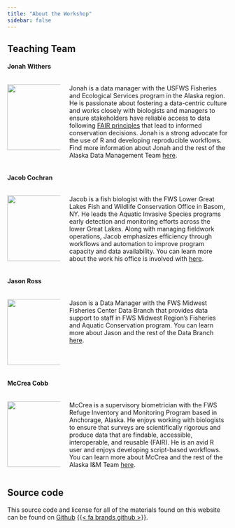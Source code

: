 ```yaml
---
title: "About the Workshop"
sidebar: false
---
```


## Teaching Team

#### Jonah Withers
 
::: columns
 
::: {.column width="25%"}
 
![](assets/images/jonah.png){fig-alt="Photo of Jonah Withers." width=150}
:::
 
::: {.column width="75%"}

Jonah is a data manager with the USFWS Fisheries and Ecological Services program in the Alaska region. He is passionate about fostering a data-centric culture and works closely with biologists and managers to ensure stakeholders have reliable access to data following [FAIR principles](https://www.go-fair.org/fair-principles/) that lead to informed conservation decisions. Jonah is a strong advocate for the use of R and developing reproducible workflows. Find more information about Jonah and the rest of the Alaska Data Management Team [here](https://doimspp.sharepoint.com/sites/fws-FF07S00000-data/SitePages/Alaska-Region-Data-Management.aspx).

:::

:::

#### Jacob Cochran

::: columns

::: {.column width="25%"}

![](assets/images/jacob.png){fig-alt="Photo of Jacob Cochran." width=150} 

:::

::: {.column width="75%"}

Jacob is a fish biologist with the FWS Lower Great Lakes Fish and Wildlife Conservation Office in Basom, NY. He leads the Aquatic Invasive Species programs early detection and monitoring efforts across the lower Great Lakes. Along with managing fieldwork operations, Jacob emphasizes efficiency through workflows and automation to improve program capacity and data availability. You can learn more about the work his office is involved with [here](https://www.fws.gov/office/lower-great-lakes-fish-and-wildlife-conservation/about-us).

:::

:::

#### Jason Ross

::: columns

::: {.column width="25%"}

![](assets/images/jason.png){fig-alt="Photo of Jason Ross." width=150} 

:::

::: {.column width="75%"}

Jason is a Data Manager with the FWS Midwest Fisheries Center Data Branch that provides data support to staff in FWS Midwest Region’s Fisheries and Aquatic Conservation program. You can learn more about Jason and the rest of the Data Branch [here](https://doimspp.sharepoint.com/sites/doi-R3FACdata/SitePages/Staff-Biographies.aspx?CT=1736981247035&OR=OWA-NTB-Mail&CID=6a716ac7-9010-6927-9185-fdeb54e2e0dd).

:::

:::

#### McCrea Cobb

::: columns

::: {.column width="25%"}

![](assets/images/mccrea.png){fig-alt="Photo of McCrea Cobb." width=150} 

:::

::: {.column width="75%"}

McCrea is a supervisory biometrician with the FWS Refuge Inventory and Monitoring Program based in Anchorage, Alaska. He enjoys working with biologists to ensure that surveys are scientifically rigorous and produce data that are findable, accessible, interoperable, and reusable (FAIR). He is an avid R user and enjoys developing script-based workflows. You can learn more about McCrea and the rest of the Alaska I&M Team [here](https://doimspp.sharepoint.com/sites/AlaskaInventoryandMonitoring2/SitePages/Home-Alaska-Inventory-and-Monitoring.aspx). 

:::

:::

## Source code

This source code and license for all of the materials found on this website can be found on [Github](https://github.com/USFWS/intro-to-quarto) [{{< fa brands github >}}](https://github.com/USFWS/intro-to-quarto).